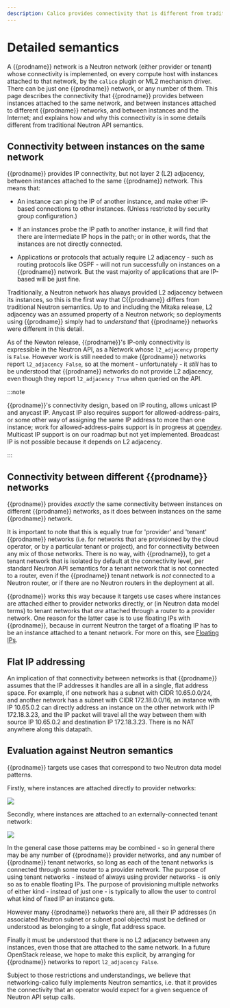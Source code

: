 ```yaml
---
description: Calico provides connectivity that is different from traditional Neutron API semantics.
---
```


# Detailed semantics

A {{prodname}} network is a Neutron network (either provider or tenant) whose
connectivity is implemented, on every compute host with instances attached to
that network, by the `calico` plugin or ML2 mechanism driver. There can be
just one {{prodname}} network, or any number of them. This page describes the
connectivity that {{prodname}} provides between instances attached to the same
network, and between instances attached to different {{prodname}} networks, and
between instances and the Internet; and explains how and why this connectivity
is in some details different from traditional Neutron API semantics.

## Connectivity between instances on the same network

{{prodname}} provides IP connectivity, but not layer 2 (L2) adjacency, between
instances attached to the same {{prodname}} network. This means that:

- An instance can ping the IP of another instance, and make other IP-based
  connections to other instances. (Unless restricted by security group
  configuration.)

- If an instances probe the IP path to another instance, it will find that
  there are intermediate IP hops in the path; or in other words, that the
  instances are not directly connected.

- Applications or protocols that actually require L2 adjacency - such as
  routing protocols like OSPF - will not run successfully on instances on a
  {{prodname}} network. But the vast majority of applications that are IP-based will
  be just fine.

Traditionally, a Neutron network has always provided L2 adjacency between its
instances, so this is the first way that C{{prodname}} differs from traditional
Neutron semantics. Up to and including the Mitaka release, L2 adjacency was an
assumed property of a Neutron network; so deployments using {{prodname}} simply had
to _understand_ that {{prodname}} networks were different in this detail.

As of the Newton release, {{prodname}}'s IP-only connectivity is expressible in the
Neutron API, as a Network whose `l2_adjacency` property is `False`.
However work is still needed to make {{prodname}} networks report `l2_adjacency False`, so at the moment - unfortunately - it _still_ has to be understood that
{{prodname}} networks do not provide L2 adjacency, even though they report
`l2_adjacency True` when queried on the API.

:::note

{{prodname}}'s connectivity design, based on IP routing, allows unicast IP
and anycast IP. Anycast IP also requires support for allowed-address-pairs,
or some other way of assigning the same IP address to more than one instance;
work for allowed-address-pairs support is in progress at [opendev](https://review.openstack.org/#/c/344008/).
Multicast IP support is on our roadmap but not yet implemented. Broadcast IP
is not possible because it depends on L2 adjacency.

:::

## Connectivity between different {{prodname}} networks

{{prodname}} provides _exactly_ the same connectivity between instances on different
{{prodname}} networks, as it does between instances on the same {{prodname}} network.

It is important to note that this is equally true for 'provider' and 'tenant'
{{prodname}} networks (i.e. for networks that are provisioned by the cloud operator,
or by a particular tenant or project), and for connectivity between any mix of
those networks. There is no way, with {{prodname}}, to get a tenant network that is
isolated by default at the connectivity level, per standard Neutron API
semantics for a tenant network that is not connected to a router, even if the
{{prodname}} tenant network is _not_ connected to a Neutron router, or if there are
no Neutron routers in the deployment at all.

{{prodname}} works this way because it targets use cases where instances are attached
either to provider networks directly, or (in Neutron data model terms) to
tenant networks that _are_ attached through a router to a provider network.
One reason for the latter case is to use floating IPs with {{prodname}}, because in
current Neutron the target of a floating IP has to be an instance attached to a
tenant network. For more on this, see [Floating IPs](floating-ips.mdx).

## Flat IP addressing

An implication of that connectivity between networks is that {{prodname}} assumes
that the IP addresses it handles are all in a single, flat address space. For
example, if one network has a subnet with CIDR 10.65.0.0/24, and another
network has a subnet with CIDR 172.18.0.0/16, an instance with IP 10.65.0.2 can
directly address an instance on the other network with IP 172.18.3.23, and the
IP packet will travel all the way between them with source IP 10.65.0.2 and
destination IP 172.18.3.23. There is no NAT anywhere along this datapath.

## Evaluation against Neutron semantics

{{prodname}} targets use cases that correspond to two Neutron data model patterns.

Firstly, where instances are attached directly to provider networks:

![](/img/calico/3.24/networking-calico/calico-provider.png)

Secondly, where instances are attached to an externally-connected tenant
network:

![](/img/calico/3.24/networking-calico/calico-tenant.png)

In the general case those patterns may be combined - so in general there may be
any number of {{prodname}} provider networks, and any number of {{prodname}} tenant
networks, so long as each of the tenant networks is connected through some
router to a provider network. The purpose of using tenant networks - instead
of always using provider networks - is only so as to enable floating IPs. The
purpose of provisioning multiple networks of either kind - instead of just
one - is typically to allow the user to control what kind of fixed IP an
instance gets.

However many {{prodname}} networks there are, all their IP addresses (in associated
Neutron subnet or subnet pool objects) must be defined or understood as
belonging to a single, flat address space.

Finally it must be understood that there is no L2 adjacency between any
instances, even those that are attached to the same network. In a future
OpenStack release, we hope to make this explicit, by arranging for {{prodname}}
networks to report `l2_adjacency False`.

Subject to those restrictions and understandings, we believe that
networking-calico fully implements Neutron semantics, i.e. that it provides the
connectivity that an operator would expect for a given sequence of Neutron API
setup calls.
